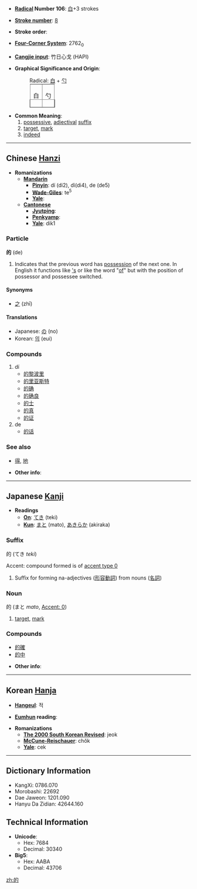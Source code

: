 * '''[[Wiktionary:Chinese radical index| Radical]] Number 106''': [[Wiktionary:Chinese radical index 白|白]]+3 strokes

* '''[[Wiktionary:Chinese total strokes index|Stroke number]]''': [[Wiktionary:Chinese total strokes index 8|8]]

* '''Stroke order''': 

* '''[[Wiktionary:Chinese four corner index|Four-Corner System]]''': 2762<sub>0</sub>

* '''[[Wiktionary:Chinese Cangjie index|Cangjie input]]''': 竹日心戈 (HAPI)

* '''Graphical Significance and Origin''': 
*:Radical: [[白]] + [[勺]]
*:<table border=1 style="display:inline;"><tr><td>白</td><td>勺</td></tr></table>
* '''Common Meaning''': 
*# [[possessive]], [[adjectival]] [[suffix]]
*# [[target]], [[mark]]
*# [[indeed]]

----

== Chinese [[Hanzi]] ==

* '''Romanizations'''
** '''[[Mandarin]]'''
*** '''[[Pinyin]]''': dí (di2), dì(di4), de (de5)
*** '''[[Wade-Giles]]''': te<sup>5</sup>
*** '''[[Yale]]''': 
** '''[[Cantonese]]'''
*** '''[[Jyutping]]''':
*** '''[[Penkyamp]]''': 
*** '''[[Yale]]''': dik1

===Particle===
'''的''' (de)

# Indicates that the previous word has [[possessive|possession]] of the next one. In English it functions like [['s]] or like the word "[[of]]" but with the position of possessor and possessee switched.

====Synonyms====
*[[之]] (zhī)

====Translations====
*Japanese: [[の]] (no)
*Korean: [[의]] (eui)

===Compounds===
#dí
#*[[的黎波里]]
#*[[的里亚斯特]]
#*[[的确]]
#*[[的确良]]
#*[[的士]]
#*[[的真]]
#*[[的证]]
#de
#*[[的话]]

===See also===
*[[得]], [[地]]

* '''Other info''': 

----

== Japanese [[Kanji]] ==

* '''Readings'''
** '''[[On]]''': [[てき]] (teki)
** '''[[Kun]]''': [[まと]] (mato), [[あきらか]] (akiraka)

===Suffix===
的 (てき ''teki'')

Accent: compound formed is of [[平板型|accent type 0]]
#Suffix for forming na-adjectives ([[形容動詞]]) from nouns ([[名詞]])

===Noun===
的 (まと ''mato'', [[平板型|Accent: 0]])

#[[target]], [[mark]]

===Compounds===
*[[的確]]
*[[的中]]

* '''Other info''':  

----

== Korean [[Hanja]] ==

* '''[[Hangeul]]''': 적

* '''[[Eumhun]] reading''': 

* '''Romanizations'''
** '''[[The 2000 South Korean Revised Romanization|The 2000 South Korean Revised]]''': jeok
** '''[[McCune-Reischauer]]''': chŏk
** '''[[Yale]]''': cek

----

== Dictionary Information ==

* KangXi: 0786.070
* Morobashi: 22692
* Dae Jaweon: 1201.090
* Hanyu Da Zidian: 42644.160

== Technical Information ==

* '''Unicode''':
** Hex: 7684
** Decimal: 30340
* '''Big5''':
** Hex: AABA
** Decimal: 43706
[[zh:的]]